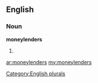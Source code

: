 ==English==

===Noun===
'''moneylenders'''

# {{plural of|[[moneylender]]}}

[[Category:English plurals]]

[[ar:moneylenders]]
[[my:moneylenders]]